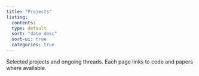 ```yaml
---
title: "Projects"
listing:
  contents: .
  type: default
  sort: "date desc"
  sort-ui: true
  categories: true
---
```


Selected projects and ongoing threads. Each page links to code and papers where available.
